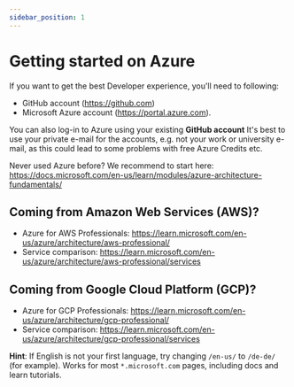 ```yaml
---
sidebar_position: 1
---
```


# Getting started on Azure
If you want to get the best Developer experience, you'll need to following:
- GitHub account (https://github.com)
- Microsoft Azure account (https://portal.azure.com). 

You can also log-in to Azure using your existing __GitHub account__
It's best to use your private e-mail for the accounts, e.g. not your work or university e-mail, as this could lead to some problems with free Azure Credits etc.


Never used Azure before? We recommend to start here: 
https://docs.microsoft.com/en-us/learn/modules/azure-architecture-fundamentals/

## Coming from Amazon Web Services (AWS)?
- Azure for AWS Professionals: https://learn.microsoft.com/en-us/azure/architecture/aws-professional/
- Service comparison: https://learn.microsoft.com/en-us/azure/architecture/aws-professional/services

## Coming from Google Cloud Platform (GCP)?
- Azure for GCP Professionals: https://learn.microsoft.com/en-us/azure/architecture/gcp-professional/
- Service comparison: https://learn.microsoft.com/en-us/azure/architecture/gcp-professional/services



__Hint__: 
If English is not your first language, try changing `/en-us/` to `/de-de/` (for example). 
Works for most `*.microsoft.com` pages, including docs and learn tutorials.




































